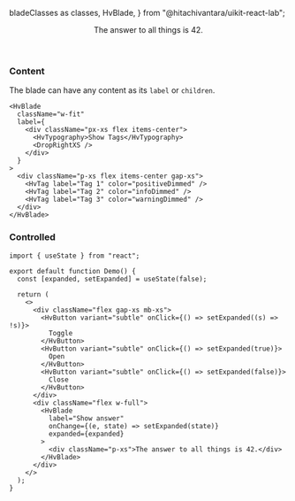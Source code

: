   bladeClasses as classes,
  HvBlade,
} from "@hitachivantara/uikit-react-lab";


<Header
  params={{ name: "Blade", packageName: "lab", classes }}
  Component={HvBlade}
  componentName="HvBlade"
  controls={{
    label: {
      defaultValue: "Show answer",
    },
    fullWidth: {
      defaultValue: false,
    },
    disabled: {
      defaultValue: false,
    },
  }}
  componentProps={{
    containerProps: {
      style: {
        whiteSpace: "nowrap",
      },
    },
  }}
  decoratorClassName="flex w-full"
>
  <div className="p-xs">The answer to all things is 42.</div>
</Header>

### Content

The blade can have any content as its `label` or `children`.

```tsx live
<HvBlade
  className="w-fit"
  label={
    <div className="px-xs flex items-center">
      <HvTypography>Show Tags</HvTypography>
      <DropRightXS />
    </div>
  }
>
  <div className="p-xs flex items-center gap-xs">
    <HvTag label="Tag 1" color="positiveDimmed" />
    <HvTag label="Tag 2" color="infoDimmed" />
    <HvTag label="Tag 3" color="warningDimmed" />
  </div>
</HvBlade>
```

### Controlled

```tsx live
import { useState } from "react";

export default function Demo() {
  const [expanded, setExpanded] = useState(false);

  return (
    <>
      <div className="flex gap-xs mb-xs">
        <HvButton variant="subtle" onClick={() => setExpanded((s) => !s)}>
          Toggle
        </HvButton>
        <HvButton variant="subtle" onClick={() => setExpanded(true)}>
          Open
        </HvButton>
        <HvButton variant="subtle" onClick={() => setExpanded(false)}>
          Close
        </HvButton>
      </div>
      <div className="flex w-full">
        <HvBlade
          label="Show answer"
          onChange={(e, state) => setExpanded(state)}
          expanded={expanded}
        >
          <div className="p-xs">The answer to all things is 42.</div>
        </HvBlade>
      </div>
    </>
  );
}
```
